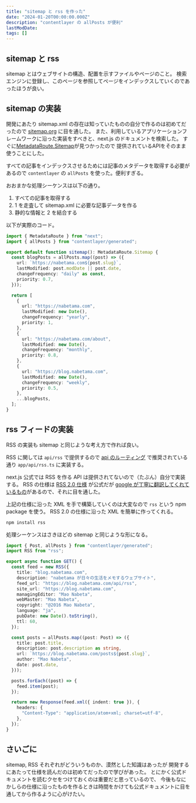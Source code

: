 ```yaml
---
title: "sitemap と rss を作った"
date: "2024-01-20T00:00:00.000Z"
description: "contentlayer の allPosts が便利"
lastModDate:
tags: []
---
```


## sitemap と rss

sitemap とはウェブサイトの構造、配置を示すファイルやページのこと。
検索エンジンに登録し、このページを参照してページをインデックスしていくのであったほうが良い。

## sitemap の実装

開発にあたり sitemap.xml の存在は知っていたものの自分で作るのは初めてだったので 
[sitemap.org](https://www.sitemaps.org/ja/protocol.html) に目を通した。
また、利用しているアプリケーションフレームワークに沿った実装をすべきと、next.js のドキュメントを検索した。
すぐに[MetadataRoute.Sitemap](https://nextjs.org/docs/app/api-reference/file-conventions/metadata/sitemap)が見つかったので
提供されているAPIをそのまま使うことにした。

すべての記事をインデックスさせるためには記事のメタデータを取得する必要があるので
`contentlayer` の `allPosts` を使った。便利すぎる。

おおまかな処理シーケンスは以下の通り。

1. すべての記事を取得する
2. 1 を走査して sitemap.xml に必要な記事データを作る
3. 静的な情報と 2 を結合する

以下が実際のコード。

```ts
import { MetadataRoute } from "next";
import { allPosts } from "contentlayer/generated";

export default function sitemap(): MetadataRoute.Sitemap {
  const blogPosts = allPosts.map((post) => ({
    url: `https://nabetama.com${post.slug}`,
    lastModified: post.modDate || post.date,
    changeFrequency: "daily" as const,
    priority: 0.7,
  }));

  return [
    {
      url: "https://nabetama.com",
      lastModified: new Date(),
      changeFrequency: "yearly",
      priority: 1,
    },
    {
      url: "https://nabetama.com/about",
      lastModified: new Date(),
      changeFrequency: "monthly",
      priority: 0.8,
    },
    {
      url: "https://blog.nabetama.com",
      lastModified: new Date(),
      changeFrequency: "weekly",
      priority: 0.5,
    },
    ...blogPosts,
  ];
}
```

## rss フィードの実装

RSS の実装も sitemap と同じような考え方で作れば良い。

RSS に関しては `api/rss` で提供するので [api のルーティング](https://nextjs.org/docs/pages/building-your-application/routing/api-routes) で推奨されている通り
`app/api/rss.ts` に実装する。

next.js 公式では RSS を作る API は提供されてないので（たぶん）自分で実装する。
RSS の仕様は [RSS 2.0 仕様](https://cyber.harvard.edu/rss/rss.html) が公式だが
[google が丁寧に翻訳してくれているもの](https://support.google.com/merchants/answer/160589?hl=ja)があるので、それに目を通した。

上記の仕様に沿った XML を手で構築していくのは大変なので
`rss` という npm package を使う。
RSS 2.0 の仕様に沿った XML を簡単に作ってくれる。

```sh
npm install rss
```


処理シーケンスはさきほどの sitemap と同じような形になる。

```ts
import { Post, allPosts } from "contentlayer/generated";
import RSS from "rss";

export async function GET() {
  const feed = new RSS({
    title: "blog.nabetama.com",
    description: "nabetama が日々の生活をメモするウェブサイト",
    feed_url: "https://blog.nabetama.com/api/rss",
    site_url: "https://blog.nabetama.com",
    managingEditor: "Mao Nabeta",
    webMaster: "Mao Nabeta",
    copyright: "@2016 Mao Nabeta",
    language: "ja",
    pubDate: new Date().toString(),
    ttl: 60,
  });

  const posts = allPosts.map((post: Post) => ({
    title: post.title,
    description: post.description as string,
    url: `https://blog.nabetama.com/posts${post.slug}`,
    author: "Mao Nabeta",
    date: post.date,
  }));

  posts.forEach((post) => {
    feed.item(post);
  });

  return new Response(feed.xml({ indent: true }), {
    headers: {
      "Content-Type": "application/atom+xml; charset=utf-8",
    },
  });
}
```

## さいごに

sitemap, RSS それぞれがどういうものか、漠然とした知識はあったが
開発するにあたって仕様を読んだのは初めてだったので学びがあった。
とにかく公式ドキュメントを読むクセをつけておくのは重要だと思っているので、
今後もなにかしらの仕様に沿ったものを作るときは時間をかけても公式ドキュメントに目を通してから作るように心がけたい。
